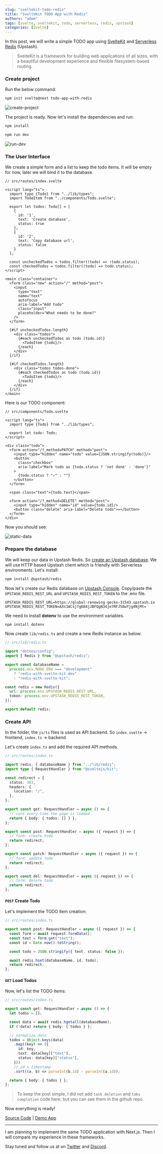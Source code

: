 ```yaml
---
slug: "sveltekit-todo-redis"
title: "SvelteKit TODO App with Redis"
authors: "adem"
tags: [svelte, sveltekit, todo, serverless, redis, upstash]
categories: [Svelte]
---
```


In this post, we will write a simple TODO app
using [SvelteKit](https://kit.svelte.dev/)
and [Serverless Redis](https://upstash.com) (Upstash).

> SvelteKit is a framework for building web applications of all sizes, with a beautiful development experience and flexible filesystem-based routing.

### Create project

Run the below command:

```bash
npm init svelte@next todo-app-with-redis
```

![create-project](/blog/sveltekit-todo/create-project.png)

The project is ready. Now let's install the dependencies and run:

```bash
npm install
```

```bash
npm run dev
```

![run-dev](/blog/sveltekit-todo/run-dev.png)

### The User Interface

We create a simple form and a list to keep the todo items. It will be empty for now, later we will bind it to the database.

```tsx
// src/routes/index.svelte

<script lang="ts">
  import type {Todo} from "../lib/types";
  import TodoItem from "../components/Todo.svelte";

  export let todos: Todo[] = [
    {
      id: '1',
      text: 'Create database',
      status: true
    },
    {
      id: '2',
      text: 'Copy database url',
      status: false
    }
  ];

  const uncheckedTodos = todos.filter((todo) => !todo.status);
  const checkedTodos = todos.filter((todo) => todo.status);
</script>

<main class="container">
  <form class="new" action="/" method="post">
    <input
      type="text"
      name="text"
      autofocus
      aria-label="Add todo"
      class="input"
      placeholder="What needs to be done?"
    />
  </form>

  {#if uncheckedTodos.length}
    <div class="todos">
      {#each uncheckedTodos as todo (todo.id)}
        <TodoItem {todo}/>
      {/each}
    </div>
  {/if}

  {#if checkedTodos.length}
    <div class="todos todos-done">
      {#each checkedTodos as todo (todo.id)}
        <TodoItem {todo}/>
      {/each}
    </div>
  {/if}
</main>
```

Here is our TODO component:

```tsx
// src/components/Todo.svelte

<script lang="ts">
  import type {Todo} from "../lib/types";

  export let todo: Todo;
</script>

<div class="todo">
  <form action="/?_method=PATCH" method="post">
    <input type="hidden" name="todo" value={JSON.stringify(todo)}/>
    <button
      class="checkbox"
      aria-label="Mark todo as {todo.status ? 'not done' : 'done'}"
    >
      {todo.status ? "✓" : ""}
    </button>
  </form>

  <span class="text">{todo.text}</span>

  <form action="/?_method=DELETE" method="post">
    <input type="hidden" name="id" value={todo.id}/>
    <button class="delete" aria-label="Delete todo">✕</button>
  </form>
</div>
```

Now you should see:

![static-data](/blog/sveltekit-todo/static-data.png)

### Prepare the database

We will keep our data in Upstash Redis.
So [create an Upstash database](https://console.upstash.com/). We will use HTTP
based Upstash client which is friendly with Serverless environments. Let's install:

```bash
npm install @upstash/redis
```

Now let's create our Redis database on [Upstash Console](https://console.upstash.com).
Copy/paste the `UPSTASH_REDIS_REST_URL`
and `UPSTASH_REDIS_REST_TOKEN` to the .env file.

```
UPSTASH_REDIS_REST_URL=https://global-renewing-gecko-31543.upstash.io
UPSTASH_REDIS_REST_TOKEN=AXs3ACsjfg684jJBFQgN34je7RFJ58wYjg4NjMt=
```

We need to install **dotenv** to use the environment variables.

```bash
npm install dotenv
```

Now create `lib/redis.ts` and create a new Redis instance as below:

```ts
// src/lib/redis.ts

import "dotenv/config";
import { Redis } from "@upstash/redis";

export const databaseName =
  process.env.NODE_ENV === "development"
    ? "redis-with-svelte-kit-dev"
    : "redis-with-svelte-kit";

const redis = new Redis({
  url: process.env.UPSTASH_REDIS_REST_URL,
  token: process.env.UPSTASH_REDIS_REST_TOKEN,
});

export default redis;
```

### Create API

In the folder, the `js/ts` files is used as API backend. So `index.svelte` -> frontend, `index.ts` -> backend.

Let's create `index.ts` and add the required API methods.

```ts
// src/routes/index.ts

import redis, { databaseName } from "../lib/redis";
import type { RequestHandler } from "@sveltejs/kit";

const redirect = {
  status: 303,
  headers: {
    location: "/",
  },
};

export const get: RequestHandler = async () => {
  // runs every time the page is loaded
  return { body: { todos: [] } };
};

export const post: RequestHandler = async ({ request }) => {
  // form: create todo
  return redirect;
};

export const patch: RequestHandler = async ({ request }) => {
  // form: update todo
  return redirect;
};

export const del: RequestHandler = async ({ request }) => {
  // form: delete todo
  return redirect;
};
```

#### `POST` Create Todo

Let's implement the TODO item creation:

```ts
// src/routes/index.ts

export const post: RequestHandler = async ({ request }) => {
  const form = await request.formData();
  const text = form.get("text");
  const id = Date.now().toString();

  const todo = JSON.stringify({ text, status: false });

  await redis.hset(databaseName, id, todo);
  return redirect;
};
```

#### `GET` Load Todos

Now, let's list the TODO items:

```ts
// src/routes/index.ts

export const get: RequestHandler = async () => {
  let todos = [];

  const data = await redis.hgetall(databaseName);
  if (!data) return { body: { todos } };

  // normalize data
  todos = Object.keys(data)
    .map((key) => ({
      id: key,
      text: data[key]["text"],
      status: data[key]["status"],
    }))
    // id = timestamp
    .sort((a, b) => parseInt(b.id) - parseInt(a.id));

  return { body: { todos } };
};
```

> To keep the post simple, I did not add `task deletion` and `taks completion` code here, but you can see them in the github repo.

Now everything is ready!

[Source Code](https://github.com/upstash/redis-examples/tree/master/svelte-kit-todo-app-with-redis)
| [Demo App](https://svelte-kit-todo-app-with-redis.vercel.app/)

---

I am planning to implement the same TODO application with Next.js. Then I will
compare my experience in these frameworks.

Stay tuned and follow us at on [Twitter](https://twitter.com/upstash)
and [Discord](https://discord.gg/w9SenAtbme).

